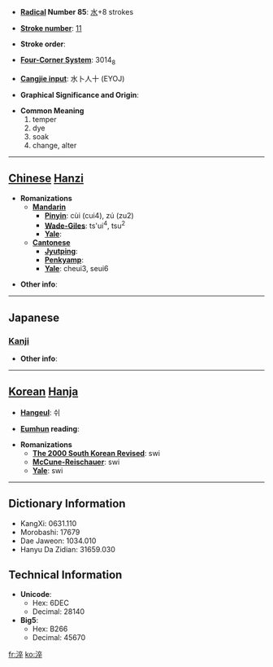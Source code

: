 * '''[[Wiktionary:Chinese radical index| Radical]] Number 85''': [[Wiktionary:Chinese radical index 水|水]]+8 strokes

* '''[[Wiktionary:Chinese total strokes index|Stroke number]]''': [[Wiktionary:Chinese total strokes index 11|11]]

* '''Stroke order''': 

* '''[[Wiktionary:Chinese four corner index|Four-Corner System]]''': 3014<sub>8</sub>

* '''[[Wiktionary:Chinese Cangjie index|Cangjie input]]''': 水卜人十 (EYOJ)

* '''Graphical Significance and Origin''': 

* '''Common Meaning'''
*#temper
*# dye
*# soak
*# change, alter


----

== [[Chinese]] [[Hanzi]] ==

* '''Romanizations'''
** '''[[Mandarin]]'''
*** '''[[Pinyin]]''': cùi (cui4), zú (zu2)
*** '''[[Wade-Giles]]''': ts'ui<sup>4</sup>, tsu<sup>2</sup>
*** '''[[Yale]]''': 
** '''[[Cantonese]]'''
*** '''[[Jyutping]]''':
*** '''[[Penkyamp]]''': 
*** '''[[Yale]]''': cheui3, seui6

* '''Other info''': 

----

==Japanese==
===[[Kanji]]===
{{kanji|on readings=[[さい]] (sai)
|kun readings=[[にらぐ]] (niragu)
}}

* '''Other info''':  

----

== [[Korean]] [[Hanja]] ==

* '''[[Hangeul]]''': 쉬

* '''[[Eumhun]] reading''': 

* '''Romanizations'''
** '''[[The 2000 South Korean Revised Romanization|The 2000 South Korean Revised]]''': swi
** '''[[McCune-Reischauer]]''': swi
** '''[[Yale]]''': swi

----

== Dictionary Information ==

* KangXi: 0631.110
* Morobashi: 17679
* Dae Jaweon: 1034.010
* Hanyu Da Zidian: 31659.030

== Technical Information ==

* '''Unicode''':
** Hex: 6DEC
** Decimal: 28140
* '''Big5''':
** Hex: B266
** Decimal: 45670

[[fr:淬]]
[[ko:淬]]